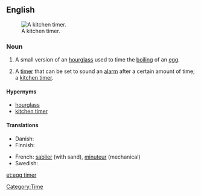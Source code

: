 {{rfc}}
==English==
{{wikipedia}}
[[Image:Kitchen timer.jpg|thumb|right|A kitchen timer.]]

===Noun===
{{en-noun|sg=[[egg]] [[timer]]}}

# A small version of an [[hourglass]] used to time the [[boiling]] of an [[egg]].
# {{context|by extension}} A [[timer]] that can be set to sound an [[alarm]] after a certain amount of time; a [[kitchen timer]].

====Hypernyms====
* [[hourglass]]
* [[kitchen timer]]

====Translations====
{{trans-top|timer that sounds an alarm after a certain amount of time}}
* Danish: {{t|da|æggeur}}
* Finnish: {{t-|fi|munakello}}
{{trans-mid}}
* French: [[sablier]] {{m}} (with sand), [[minuteur]] {{m}} (mechanical)
* Swedish: {{t|sv|äggklocka|c}}
{{trans-bottom}}

[[Category:Time]]

[[et:egg timer]]